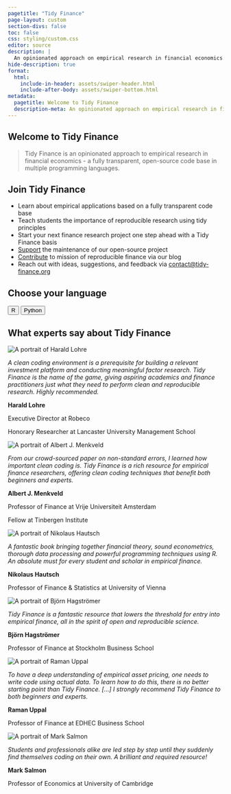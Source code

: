 ```yaml
---
pagetitle: "Tidy Finance"
page-layout: custom
section-divs: false
toc: false
css: styling/custom.css
editor: source
description: | 
  An opinionated approach on empirical research in financial economics.
hide-description: true 
format: 
  html:
    include-in-header: assets/swiper-header.html
    include-after-body: assets/swiper-bottom.html
metadata:
  pagetitle: Welcome to Tidy Finance
  description-meta: An opinionated approach on empirical research in financial economics using the programming languages R and Python.
--- 
```


::: {.content-block}

# Welcome to Tidy Finance  

> Tidy Finance is an opinionated approach to empirical research in financial economics - a fully transparent, open-source code base in multiple programming languages.

## Join Tidy Finance

- Learn about empirical applications based on a fully transparent code base
- Teach students the importance of reproducible research using tidy principles
- Start your next finance research project one step ahead with a Tidy Finance basis
- [Support](support.qmd) the maintenance of our open-source project
- [Contribute](contribute.qmd) to mission of reproducible finance via our blog
- Reach out with ideas, suggestions, and feedback via [contact\@tidy-finance.org](mailto:contact@tidy-finance.org)

## Choose your language

::: {.center}
<button class="btn-action-r" onclick="window.location.href='r/index.html';">
  R
</button>
<button class="btn-action-python" onclick="window.location.href='python/index.html';">
  Python
</button>
:::

## What experts say about Tidy Finance
 
```{=html}
<!-- Slider main container -->
<div class="swiper">
  <!-- Additional required wrapper -->
  <div class="swiper-wrapper">
    <!-- Slides -->
    
    <div class="swiper-slide">
      <div class="quote-image">
        <img src="images/quotes/harald_lohre.jpg" alt="A portrait of Harald Lohre">
      </div>
      <p><i>A clean coding environment is a prerequisite for building a relevant investment platform and conducting meaningful factor research. Tidy Finance is the name of the game, giving aspiring academics and finance practitioners just what they need to perform clean and reproducible  research. Highly recommended.</i></p>
      <div class="quote-author">
          <p><strong>Harald Lohre</strong></p>
          <p>Executive Director at Robeco</p>
          <p>Honorary Researcher at Lancaster University Management School</p>
      </div>
    </div>
    
    <div class="swiper-slide">
      <div class="quote-image">
        <img src="images/quotes/albert_j_menkveld.jpeg" alt="A portrait of Albert J. Menkveld">
      </div>
      <p><i>From our crowd-sourced paper on non-standard errors, I learned how important clean coding is. Tidy Finance is a rich resource for empirical finance researchers, offering clean coding techniques that benefit both beginners and experts.</i></p>
      <div class="quote-author">
          <p><strong>Albert J. Menkveld</strong></p>
          <p>Professor of Finance at Vrije Universiteit Amsterdam</p>
          <p>Fellow at Tinbergen Institute</p>
      </div>
    </div>
    
    <div class="swiper-slide">
      <div class="quote-image">
        <img src="images/quotes/nikolaus_hautsch.jpeg" alt="A portrait of Nikolaus Hautsch">
      </div>
      <p><i>A fantastic book bringing together financial theory, sound econometrics, thorough data processing and powerful programming techniques using R. An absolute must for every student and scholar in empirical finance.</i></p>
      <div class="quote-author">
          <p><strong>Nikolaus Hautsch</strong></p>
          <p>Professor of Finance & Statistics at University of Vienna</p>
      </div>
    </div>
    
    <div class="swiper-slide">
      <div class="quote-image">
        <img src="images/quotes/bjoern_hagstroemer.jpeg" alt="A portrait of Björn Hagströmer">
      </div>
      <p><i>Tidy Finance is a fantastic resource that lowers the threshold for entry into empirical finance, all in the spirit of open and reproducible science.</i></p>
      <div class="quote-author">
          <p><strong>Björn Hagströmer</strong></p>
          <p>Professor of Finance at Stockholm Business School</p>
      </div>
    </div>
    
    <div class="swiper-slide">
      <div class="quote-image">
        <img src="images/quotes/raman_uppal.jpeg" alt="A portrait of Raman Uppal">
      </div>
      <p><i>To have a deep understanding of empirical asset pricing, one needs to write code using actual data. To learn how to do this, there is no better starting point than Tidy Finance. [...] I strongly recommend Tidy Finance to both beginners and experts.</i></p>
      <div class="quote-author">
          <p><strong>Raman Uppal</strong></p>
          <p>Professor of Finance at EDHEC Business School</p>
      </div>
    </div>
    
    <div class="swiper-slide">
      <div class="quote-image">
        <img src="images/quotes/mark_salmon.jpeg" alt="A portrait of Mark Salmon">
      </div>
      <p><i>Students and professionals alike are led step by step until they suddenly find themselves coding on their own. A brilliant and required resource!</i></p>
      <div class="quote-author">
          <p><strong>Mark Salmon</strong></p>
          <p>Professor of Economics at University of Cambridge</p>
      </div>
    </div>
    
  </div>

  <!-- Pagination buttons -->
  <div class="swiper-button-prev"></div>
  <div class="swiper-button-next"></div>
   
</div>
```

:::

